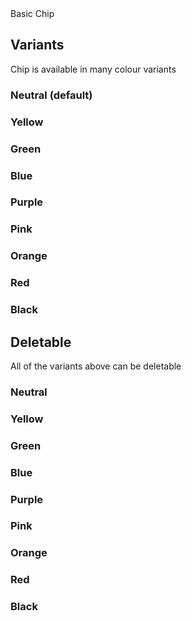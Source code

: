 
<Meta of={Chip} />
<Title>Components/Chip</Title>
<Subtitle>Basic Chip</Subtitle>

<Primary />
<Controls />

## Variants

Chip is available in many colour variants

### Neutral (default)

<Canvas of={Chip.Neutral} />

### Yellow

<Canvas of={Chip.Yellow} />

### Green

<Canvas of={Chip.Green} />

### Blue

<Canvas of={Chip.Blue} />

### Purple

<Canvas of={Chip.Purple} />

### Pink

<Canvas of={Chip.Pink} />

### Orange

<Canvas of={Chip.Orange} />

### Red

<Canvas of={Chip.Red} />

### Black

<Canvas of={Chip.Black} />

## Deletable

All of the variants above can be deletable

### Neutral

<Canvas of={Chip.DeletableNeutral} />

### Yellow

<Canvas of={Chip.DeletableYellow} />

### Green

<Canvas of={Chip.DeletableGreen} />

### Blue

<Canvas of={Chip.DeletableBlue} />

### Purple

<Canvas of={Chip.DeletablePurple} />

### Pink

<Canvas of={Chip.DeletablePink} />

### Orange

<Canvas of={Chip.DeletableOrange} />

### Red

<Canvas of={Chip.DeletableRed} />

### Black

<Canvas of={Chip.DeletableBlack} />

